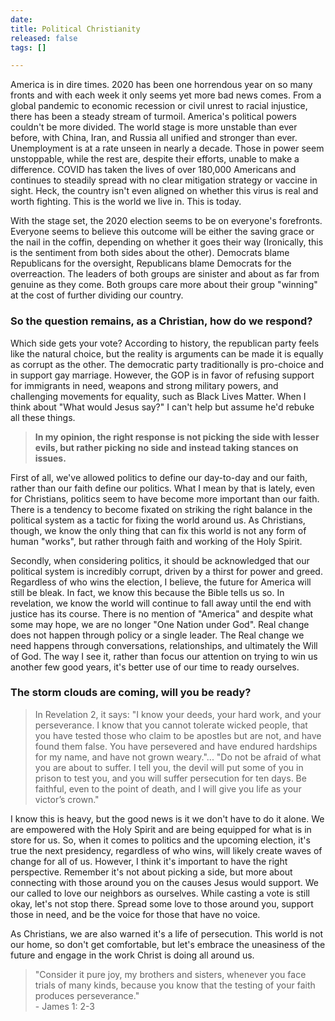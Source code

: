 ```yaml
---
date: 
title: Political Christianity
released: false
tags: []

---
```

America is in dire times. 2020 has been one horrendous year on so many fronts and with each week it only seems yet more bad news comes. From a global pandemic to economic recession or civil unrest to racial injustice, there has been a steady stream of turmoil. America's political powers couldn't be more divided. The world stage is more unstable than ever before, with China, Iran, and Russia all unified and stronger than ever. Unemployment is at a rate unseen in nearly a decade. Those in power seem unstoppable, while the rest are, despite their efforts, unable to make a difference. COVID has taken the lives of over 180,000 Americans and continues to steadily spread with no clear mitigation strategy or vaccine in sight. Heck, the country isn't even aligned on whether this virus is real and worth fighting. This is the world we live in. This is today.

With the stage set, the 2020 election seems to be on everyone's forefronts. Everyone seems to believe this outcome will be either the saving grace or the nail in the coffin, depending on whether it goes their way (Ironically, this is the sentiment from both sides about the other). Democrats blame Republicans for the oversight, Republicans blame Democrats for the overreaction. The leaders of both groups are sinister and about as far from genuine as they come. Both groups care more about their group "winning" at the cost of further dividing our country.

### So the question remains, as a Christian, how do we respond?

Which side gets your vote? According to history, the republican party feels like the natural choice, but the reality is arguments can be made it is equally as corrupt as the other. The democratic party traditionally is pro-choice and in support gay marriage. However, the GOP is in favor of refusing support for immigrants in need, weapons and strong military powers, and challenging movements for equality, such as Black Lives Matter. When I think about "What would Jesus say?" I can't help but assume he'd rebuke all these things. 

> **In my opinion, the right response is not picking the side with lesser evils, but rather picking no side and instead taking stances on issues.** 

First of all, we've allowed politics to define our day-to-day and our faith, rather than our faith define our politics. What I mean by that is lately, even for Christians, politics seem to have become more important than our faith. There is a tendency to become fixated on striking the right balance in the political system as a tactic for fixing the world around us. As Christians, though, we know the only thing that can fix this world is not any form of human "works", but rather through faith and working of the Holy Spirit.   
  
Secondly, when considering politics, it should be acknowledged that our political system is incredibly corrupt, driven by a thirst for power and greed. Regardless of who wins the election, I believe, the future for America will still be bleak. In fact, we know this because the Bible tells us so. In revelation, we know the world will continue to fall away until the end with justice has its course. There is no mention of "America" and despite what some may hope, we are no longer "One Nation under God". Real change does not happen through policy or a single leader. The Real change we need happens through conversations, relationships, and ultimately the Will of God. The way I see it, rather than focus our attention on trying to win us another few good years, it's better use of our time to ready ourselves. 

### **The storm clouds are coming, will you be ready?** 

> In Revelation 2, it says: "I know your deeds, your hard work, and your perseverance. I know that you cannot tolerate wicked people, that you have tested those who claim to be apostles but are not, and have found them false. You have persevered and have endured hardships for my name, and have not grown weary."... "Do not be afraid of what you are about to suffer. I tell you, the devil will put some of you in prison to test you, and you will suffer persecution for ten days. Be faithful, even to the point of death, and I will give you life as your victor’s crown." 

I know this is heavy, but the good news is it we don't have to do it alone. We are empowered with the Holy Spirit and are being equipped for what is in store for us. So, when it comes to politics and the upcoming election, it's true the next presidency, regardless of who wins, will likely create waves of change for all of us. However, I think it's important to have the right perspective. Remember it's not about picking a side, but more about connecting with those around you on the causes Jesus would support. We our called to love our neighbors as ourselves. While casting a vote is still okay, let's not stop there. Spread some love to those around you, support those in need, and be the voice for those that have no voice. 

As Christians, we are also warned it's a life of persecution. This world is not our home, so don't get comfortable, but let's embrace the uneasiness of the future and engage in the work Christ is doing all around us.

> "Consider it pure joy, my brothers and sisters, whenever you face trials of many kinds, because you know that the testing of your faith produces perseverance."   
> \- James 1: 2-3